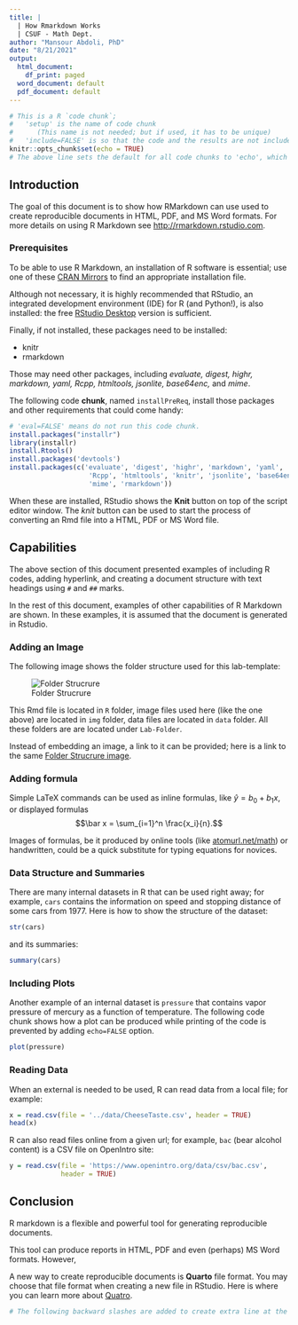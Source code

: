 ```yaml
---
title: | 
  | How Rmarkdown Works
  | CSUF - Math Dept.
author: "Mansour Abdoli, PhD"
date: "8/21/2021"
output:
  html_document:
    df_print: paged
  word_document: default
  pdf_document: default
---
```


```r
# This is a R `code chunk`;
#   'setup' is the name of code chunk
#      (This name is not needed; but if used, it has to be unique)
#   'include=FALSE' is so that the code and the results are not included in the final document.
knitr::opts_chunk$set(echo = TRUE)
# The above line sets the default for all code chunks to 'echo', which means show the codes and the results in the final document. 
```

## Introduction

The goal of this document is to show how RMarkdown can use used to create reproducible documents in HTML, PDF, and MS Word formats. For more details on using R Markdown see <http://rmarkdown.rstudio.com>.

### Prerequisites

To be able to use R Markdown, an installation of R software is essential; use one of these [CRAN Mirrors](https://cran.r-project.org/mirrors.html) to find an appropriate installation file.

Although not necessary, it is highly recommended that RStudio, an integrated development environment (IDE) for R (and Python!), is also installed: the free [RStudio Desktop](https://www.rstudio.com/products/rstudio/download/) version is sufficient.

Finally, if not installed, these packages need to be installed:

-   knitr
-   rmarkdown

Those may need other packages, including *evaluate, digest, highr, markdown, yaml, Rcpp, htmltools, jsonlite, base64enc,* and *mime*.

The following code **chunk**, named `installPreReq`, install those packages and other requirements that could come handy:

```r
# 'eval=FALSE' means do not run this code chunk.
install.packages("installr")
library(installr)
install.Rtools()
install.packages('devtools')
install.packages(c('evaluate', 'digest', 'highr', 'markdown', 'yaml',
                    'Rcpp', 'htmltools', 'knitr', 'jsonlite', 'base64enc', 
                    'mime', 'rmarkdown'))
```

When these are installed, RStudio shows the **Knit** button on top of the script editor window. The *knit* button can be used to start the process of converting an Rmd file into a HTML, PDF or MS Word file. 

## Capabilities

The above section of this document presented examples of including R codes, adding hyperlink, and creating a document structure with text headings using `#` and `##` marks.

In the rest of this document, examples of other capabilities of R Markdown are shown. In these examples, it is assumed that the document is generated in Rstudio.

### Adding an Image

The following image shows the folder structure used for this lab-template:

![Folder Strucrure](../img/FolderStructure.png)

This Rmd file is located in `R` folder, image files used here (like the one above) are located in `img` folder, data files are located in `data` folder. All these folders are are located under `Lab-Folder`.

Instead of embedding an image, a link to it can be provided; here is a link to the same [Folder Strucrure image](../img/FolderStructure.png).

### Adding formula

Simple LaTeX commands can be used as inline formulas, like $\hat y = b_0 + b_1 x$, or displayed formulas $$\bar x = \sum_{i=1}^n \frac{x_i}{n}.$$

Images of formulas, be it produced by online tools (like [atomurl.net/math](http://atomurl.net/math/)) or handwritten, could be a quick substitute for typing equations for novices.

### Data Structure and Summaries

There are many internal datasets in R that can be used right away; for example, `cars` contains the information on speed and stopping distance of some cars from 1977. Here is how to show the structure of the dataset:

```r
str(cars)
```

and its summaries:

```r
summary(cars)
```

### Including Plots

Another example of an internal dataset is `pressure` that contains vapor pressure of mercury as a function of temperature. The following code chunk shows how a plot can be produced while printing of the code is prevented by adding `echo=FALSE` option.

```r
plot(pressure)
```

### Reading Data

When an external is needed to be used, R can read data from a local file; for example:

```r
x = read.csv(file = '../data/CheeseTaste.csv', header = TRUE) 
head(x)
```

R can also read files online from a given url; for example, `bac` (bear alcohol content) is a CSV file on OpenIntro site:

```r
y = read.csv(file = 'https://www.openintro.org/data/csv/bac.csv', 
             header = TRUE)

```

## Conclusion

R markdown is a flexible and powerful tool for generating reproducible documents.

This tool can produce reports in HTML, PDF and even (perhaps) MS Word formats. However, 

A new way to create reproducible documents is **Quarto** file format. You may choose that file format when creating a new file in RStudio. Here is where you can learn more about [Quatro](https://quarto.org/).

```r
# The following backward slashes are added to create extra line at the end of a document. This can help when viewing an HTML file. 
```



\

\

\